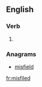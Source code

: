 ==English==

===Verb===
{{head|en|verb form}}

# {{en-past of|misfile}}

===Anagrams===
* [[misfield#English|misfield]]

[[fr:misfiled]]